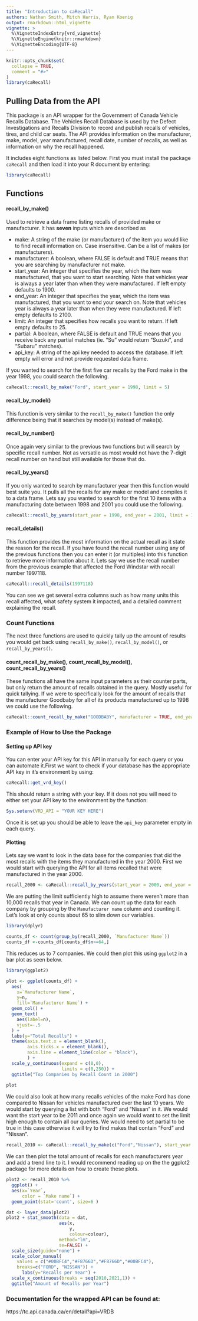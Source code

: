 ```yaml
---
title: "Introduction to caRecall"
authors: Nathan Smith, Mitch Harris, Ryan Koenig
output: rmarkdown::html_vignette
vignette: >
  %\VignetteIndexEntry{vrd_vignette}
  %\VignetteEngine{knitr::rmarkdown}
  %\VignetteEncoding{UTF-8}
---
```


```r
knitr::opts_chunk$set(
  collapse = TRUE,
  comment = "#>"
)
library(caRecall)
```

## Pulling Data from the API

This package is an API wrapper for the Government of Canada Vehicle Recalls Database. The Vehicles Recall Database is used by the Defect Investigations and Recalls Division to record and publish recalls of vehicles, tires, and child car seats. The API provides information on the manufacturer, make, model, year manufactured, recall date, number of recalls, as well as information on why the recall happened.

It includes eight functions as listed below.  First you must install the package `caRecall` and then load it into your R document by entering: 
```r
library(caRecall)
```


## Functions

#### recall_by_make()

Used to retrieve a data frame listing recalls of provided make or manufacturer. It has **seven** inputs which are described as

- make: A string of the make (or manufacturer) of the item you would like to find recall information on. Case insensitive. Can be a list of makes (or manufacturers).
- manufacturer: A boolean, where FALSE is default and TRUE means that you are searching by manufacturer not make.
- start_year: An integer that specifies the year, which the item was manufactured, that you want to start searching. Note that vehicles year is always a year later than when they were manufactured. If left empty defaults to 1900.
- end_year: An integer that specifies the year, which the item was manufactured, that you want to end your search on. Note that vehicles year is always a year later than when they were manufactured. If left empty defaults to 2100.
- limit: An integer that specifies how recalls you want to return. If left empty defaults to 25.
- partial: A boolean, where FALSE is default and TRUE means that you receive back any partial matches (ie. "Su" would return "Suzuki", and "Subaru" matches).
- api_key: A string of the api key needed to access the database. If left empty will error and not provide requested data frame.


If you wanted to search for the first five car recalls by the Ford make in the year 1998, you could search the following.
```r
caRecall::recall_by_make("Ford", start_year = 1998, limit = 5)
```

#### recall_by_model()

This function is very similar to the `recall_by_make()` function the only difference being that it searches by model(s) instead of make(s). 

#### recall_by_number()

Once again very similar to the previous two functions but will search by specific recall number. Not as versatile as most would not have the 7-digit recall number on hand but still available for those that do.

#### recall_by_years()

If you only wanted to search by manufacturer year then this function would best suite you.  It pulls all the recalls for any make or model and compiles it to a data frame. Lets say you wanted to search for the first 10 items with a manufacturing date between 1998 and 2001 you could use the following.
```r
caRecall::recall_by_years(start_year = 1998, end_year = 2001, limit = 10)
```

#### recall_details()

This function provides the most information on the actual recall as it state the reason for the recall.  If you have found the recall number using any of the previous functions then you can enter it (or multiples) into this function to retrieve more information about it. Lets say we use the recall number from the previous example that affected the Ford Windstar with recall number 1997118.
```r
caRecall::recall_details(1997118)
```
You can see we get several extra columns such as how many units this recall affected, what safety system it impacted, and a detailed comment explaining the recall.


### Count Functions

The next three functions are used to quickly tally up the amount of results you would get back using `recall_by_make()`, `recall_by_model()`, or `recall_by_years()`. 

#### count_recall_by_make(), count_recall_by_model(), count_recall_by_years()
These functions all have the same input parameters as their counter parts, but only return the amount of recalls obtained in the query.  Mostly useful for quick tallying. If we were to specifically look for the amount of recalls that the manufacturer Goodbaby for all of its products manufactured up to 1998 we could use the following.
```r
caRecall::count_recall_by_make("GOODBABY", manufacturer = TRUE, end_year = 1998)
```

### Example of How to Use the Package

#### Setting up API key

You can enter your API key for this API in manually for each query or you can automate it.First we want to check if your database has the appropriate API key in it's environment by using: 
```r
caRecall::get_vrd_key()
```
This should return a string with your key.  If it does not you will need to either set your API key to the environment by the function:
```r
Sys.setenv(VRD_API = "YOUR KEY HERE")
```
Once it is set up you should be able to leave the `api_key` parameter empty in each query.

#### Plotting

Lets say we want to look in the data base for the companies that did the most recalls with the items they manufactured in the year 2000.  First we would start with querying the API for all items recalled that were manufactured in the year 2000.
```r
recall_2000 <- caRecall::recall_by_years(start_year = 2000, end_year = 2000, limit = 10000)
```
We are putting the limit sufficiently high to assume there weren't more than 10,000 recalls that year in Canada. We can count up the data for each company by grouping by the `Manufacturer name` column and counting it. Let's look at only counts about 65 to slim down our variables.
```r
library(dplyr)

counts_df <- count(group_by(recall_2000, `Manufacturer Name`))
counts_df <-counts_df[counts_df$n>=64,]
```
This reduces us to 7 companies. We could then plot this using `ggplot2` in a bar plot as seen below.
```r
library(ggplot2)

plot <- ggplot(counts_df) + 
  aes(
    x=`Manufacturer Name`,
    y=n,
    fill=`Manufacturer Name`) +
  geom_col() +
  geom_text(
    aes(label=n),
    vjust=-.5
  ) +
  labs(y="Total Recalls") +
  theme(axis.text.x = element_blank(),
        axis.ticks.x = element_blank(),
        axis.line = element_line(color = "black"),
        ) +
  scale_y_continuous(expand = c(0,0),
                     limits = c(0,250)) +
  ggtitle("Top Companies by Recall Count in 2000")
  
plot
```


We could also look at how many recalls vehicles of the make Ford has done compared to Nissan for vehicles manufactured over the last 10 years.
We would start by querying a list with both "Ford" and "Nissan" in it.  We would want the start year to be 2011 and once again we would want to set the limit high enough to contain all our queries. We would need to set partial to be true in this case otherwise it will try to find makes that contain "Ford" and "Nissan".
```r
recall_2010 <- caRecall::recall_by_make(c("Ford","Nissan"), start_year = 2011, limit = 10000, partial = TRUE)
```

We can then plot the total amount of recalls for each manufacturers year and add a trend line to it. I would recommend reading up on the the ggplot2 package for more details on how to create these plots.

```r
plot2 <- recall_2010 %>%
  ggplot() +
  aes(x=`Year`,
      color = `Make name`) + 
  geom_point(stat='count', size=6 ) 

dat <- layer_data(plot2)
plot2 + stat_smooth(data = dat,
                    aes(x,
                        y,
                        colour=colour),
                    method="lm",
                    se=FALSE) + 
  scale_size(guide="none") + 
  scale_color_manual(
    values = c("#00BFC4","#F8766D","#F8766D","#00BFC4"),
    breaks=c("FORD", "NISSAN")) +
      labs(y="Recalls per Year") +
  scale_x_continuous(breaks = seq(2010,2021,1)) +
  ggtitle("Amount of Recalls per Year")
```


### Documentation for the wrapped API can be found at:

https://tc.api.canada.ca/en/detail?api=VRDB


